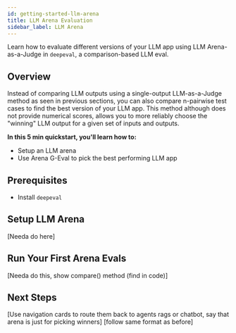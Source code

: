 ```yaml
---
id: getting-started-llm-arena
title: LLM Arena Evaluation
sidebar_label: LLM Arena
---
```


Learn how to evaluate different versions of your LLM app using LLM Arena-as-a-Judge in `deepeval`, a comparison-based LLM eval.

## Overview

Instead of comparing LLM outputs using a single-output LLM-as-a-Judge method as seen in previous sections, you can also compare n-pairwise test cases to find the best version of your LLM app. This method although does not provide numerical scores, allows you to more reliably choose the "winning" LLM output for a given set of inputs and outputs.

**In this 5 min quickstart, you'll learn how to:**

- Setup an LLM arena
- Use Arena G-Eval to pick the best performing LLM app

## Prerequisites

- Install `deepeval`

## Setup LLM Arena

[Needa do here]

## Run Your First Arena Evals

[Needa do this, show compare() method (find in code)]

## Next Steps

[Use navigation cards to route them back to agents rags or chatbot, say that arena is just for picking winners]
[follow same format as before]
